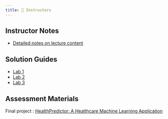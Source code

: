 ```yaml
---
title: 📑 Instructors
---
```


## Instructor Notes
- [Detailed notes on lecture content](/02_Instructors/instructors_notes.qmd)


## Solution Guides
- [Lab 1](/02_Instructors/01_Lab_Solutions.qmd) 
- [Lab 2](/02_Instructors/02_Lab_Solutions.qmd)  
- [Lab 3](/02_Instructors/03_Lab_Solutions.qmd) 

## Assessment Materials
Final project : [HealthPredictor: A Healthcare Machine Learning Application](/02_Instructors/assessment_materials.qmd)


